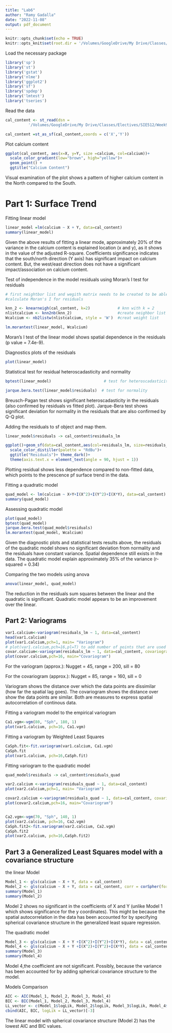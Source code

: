 ```yaml
---
title: "Lab6"
author: "Ramy Gadalla"
date: "2022-11-08"
output: pdf_document
---
```


```r
knitr::opts_chunk$set(echo = TRUE)
knitr::opts_knit$set(root.dir = '/Volumes/GoogleDrive/My Drive/Classes/Electives/SIE512/Week9/')
```

Load the necessary package

```r
library('sp')
library('st')
library('gstat')
library('nlme')
library('ggplot2')
library('sf')
library('spdep')
library('lmtest')
library('tseries')
```

Read the data
```r
cal_content <- st_read(dsn =
          '/Volumes/GoogleDrive/My Drive/Classes/Electives/SIE512/Week9/Lab6Data/calcium.shp')

cal_content =st_as_sf(cal_content,coords = c('X','Y'))
```

Plot calcium content

```r
ggplot(cal_content, aes(x=X, y=Y, size =calcium, col=calcium))+ 
  scale_color_gradient(low="brown", high="yellow")+ 
  geom_point() + 
  ggtitle("Calcium Content")
```

Visual examination of the plot shows a pattern of higher calcium content in the 
North compared to the South.


# Part 1: Surface Trend

Fitting linear model
```r
linear_model =lm(calcium ~ X + Y, data=cal_content)
summary(linear_model)
```

Given the above results of fitting a linear mode, approximately 20% of the variance in the calcium content is explained
location (x and y), as it shows in the value of the adjusted R-square. 
Coefficients significance indicates that the south/north direction (Y axis) has significant impact on calcium content. But, the west/east direction does not have a significant impact/association on calcium content. 

Test of independence in the model residuals using Moran's I test for residuals

```r
# first neightbor list and wegith matrix needs to be created to be able to 
#calculate Moran's I for residuals

knn_2 <- knearneigh(cal_content, k=2)            # knn with k = 2
nlistcalcium <- knn2nb(knn_2)                    #create neighbor list
Wcalcium <- nb2listw(nlistcalcium, style = 'W')  #creat weight list

lm.morantest(linear_model, Wcalcium)
```


Moran's I test of the linear model shows spatial dependence in the residuals (p value =  7.4e-9).

Diagnostics plots of the residuals
```r
plot(linear_model)
```

Statistical test for residual heteroscadasticity and normality
```r

bptest(linear_model)                       # test for heteroscadasticity 

jarque.bera.test(linear_model$residuals)  # test for normality

```


Breusch-Pagan test shows significant heteroscadasticity in the residuals (also confirmed by residuals vs fitted plot). Jarque-Bera test shows significant deviation for normality in the residuals that are also confirmed by Q-Q plot.


Adding the residuals to sf object and map them.
```r

linear_model$residuals -> cal_content$residuals_lm

ggplot()+geom_sf(data=cal_content,aes(col=residuals_lm, size=residuals_lm)) + 
  scale_color_distiller(palette = "RdBu")+ 
  ggtitle("Residuals")+ theme_dark()+
  theme(axis.text.x = element_text(angle = 90, hjust = 1))

```

Plotting residual shows less dependence compared to non-fitted data, which points to the prescence pf surface trend in the data.


Fitting a quadratic model
```r
quad_model <- lm(calcium ~ X+Y+I(X^2)+I(Y^2)+I(X*Y), data=cal_content)
summary(quad_model)
```


Assessing quadratic model
```r

plot(quad_model)
bptest(quad_model) 
jarque.bera.test(quad_model$residuals)
lm.morantest(quad_model, Wcalcium)
```

Given the diagnostic plots and statistical tests results above, the residuals of the quadratic model shows no significant deviation from normality and the residuals have constant variance. Spatial dependence still exists in the data. The quadratic model explain approximately 35% of the variance (r-squared = 0.34)

Comparing the two models using anova
```r
anova(linear_model, quad_model)
```
The reduction in the residuals sum squares between the linear and the quadratic is significant. Quadratic model appears to be an improvement over the linear.



## Part 2: Variograms

```r
var1.calcium<-variogram(residuals_lm ~ 1, data=cal_content)
head(var1.calcium)
plot(var1.calcium,pch=1, main= "Variogram") 
# plot(var1.calcium,pch=16,pl=T) to add number of points that are used to estimate semivariance
covar.calcium<-variogram(residuals_lm ~ 1, data=cal_content, covariogram=T)
plot(covar.calcium,pch=16, main="Covariogram")
```
For the variogram (approx.):
Nugget = 45, range = 200, sill = 80

For the covariogram (approx.):
Nugget = 85, range = 160, sill = 0

Variogram shows the distance over which the data points are dissimilar (how far the spatial lag goes). The covariogram shows the distance over show the data points are similar. Both are measures to express spatial autocorrelation of continous data.


Fitting a variogram model to the empirical variogram
```r
Ca1.vgm<-vgm(80, "Sph", 180, 1)
plot(var1.calcium, pch=16, Ca1.vgm)
```

Fitting a variogram by Weighted Least Squares
```r
CaSph.fit<-fit.variogram(var1.calcium, Ca1.vgm)
CaSph.fit
plot(var1.calcium, pch=16,CaSph.fit)
```



Fitting variogram to the quadratic model
```r
quad_model$residuals -> cal_content$residuals_quad

var2.calcium <-variogram(residuals_quad ~ 1, data=cal_content)
plot(var2.calcium,pch=1, main= "Variogram") 

covar2.calcium <-variogram(residuals_quad ~ 1, data=cal_content, covariogram=T)
plot(covar2.calcium,pch=16, main="Covariogram")


Ca2.vgm<-vgm(70, "Sph", 140, 1)
plot(var2.calcium, pch=16, Ca2.vgm)
CaSph.fit2<-fit.variogram(var2.calcium, Ca2.vgm)
CaSph.fit2
plot(var2.calcium, pch=16,CaSph.fit2)

```



## Part 3 a Generalized Least Squares model with a covariance structure 

the linear Model
```r
Model_1 <- gls(calcium ~ X + Y, data = cal_content)
Model_2 <- gls(calcium ~ X + Y, data = cal_content, corr = corSpher(form = ~ X + Y))
summary(Model_1)
summary(Model_2)
```

Model 2 shows no significant in the coefficients of X and Y (unlike Model 1 which shows significance for the y coordinates). This might be because the spatial autocorrelation in the data has been accounted for by specifying spherical covariance structure in the generalized least square regression.


The quadratic model
```r
Model_3 <- gls(calcium ~ X + Y +I(X^2)+I(Y^2)+I(X*Y), data = cal_content)
Model_4 <- gls(calcium ~ X + Y +I(X^2)+I(Y^2)+I(X*Y), data = cal_content, corr = corSpher(form = ~ X + Y))
summary(Model_3)
summary(Model_4)
```


Model 4,the coefficient are not significant. Possibly, because the variance has been accounted for by adding spherical covariance structure to the model.

Models Comparison
```r
AIC <- AIC(Model_1, Model_2, Model_3, Model_4)
BIC <- BIC(Model_1, Model_2, Model_3, Model_4)
LL_vector <- c(Model_1$logLik, Model_2$logLik, Model_3$logLik, Model_4$logLik)
cbind(AIC, BIC, logLik = LL_vector)[-3]
```

The linear model with spherical covariance structure (Model 2) has the lowest AIC and BIC values.



